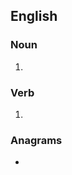 ==English==

===Noun===
{{head|en|noun form}}

# {{plural of|en|snoop}}

===Verb===
{{head|en|verb form}}

# {{en-third-person singular of|snoop}}

===Anagrams===
* {{anagrams|en|a=noopss|Spoons|spoons}}